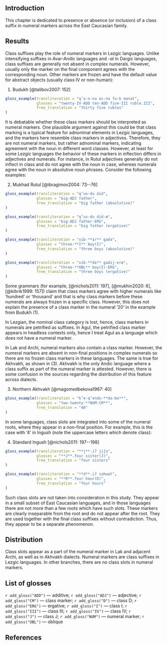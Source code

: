 
## Introduction

This chapter is dedicated to presence or absence (or inclusion) of a class suffix in numeral markers across the East Caucasian family.

## Results
Class suffixes play the role of numeral markers in Lezgic languages. Unlike intensifying suffixes in Avar-Andic languages and -*al* in Dargic languages, class suffixes are generally not absent in complex numerals. However, usually only the marker on the final component agrees with the corresponding noun. Other markers are frozen and have the default value for abstract objects (usually class IV or non-human):

(@budukh_35_rubles) Budukh [@talibov2007: 152]
```r
gloss_example(transliteration = "q’a-n-na ɨs-na fu-b manat",
              glosses = "twenty-IV-ADD ten-ADD five-III ruble.III",
              free_translation = "thirty five rubles"
)
```

It is debatable whether these class markers should be interpreted as numeral markers. One plausible argument against this could be that class marking is a typical feature for adnominal elements in Lezgic languages, and the markers here resemble class markers in adjectives. Therefore, they are not numeral markers, but rather adnominal markers, indicating agreement with the noun in different word classes. However, at least for some Lezgic languages the behavior of these markers in inflection differs in adjectives and numerals. For instance, in Rutul adjectives generally do not inflect in class and do not agree with the noun in case, whereas numerals agree with the noun in absolutive noun phrases. Consider the following examples:

(@) Mukhad Rutul [@ibragimov2004: 73--76]
```r
gloss_example(transliteration = "q’ux-du did",
              glosses = "big-ADJ father",
              free_translation = "big father (absolutive)"
)
```
```r
gloss_example(transliteration = "q’ux-du did-æ",
              glosses = "big-ADJ father-ERG",
              free_translation = "big father (ergative)"
)
```
```r
gloss_example(transliteration = "xib-**ɨr** gada",
              glosses = "three-**I** boy(I)",
              free_translation = "three boys (absolutive)"
)
```
```r
gloss_example(transliteration = "xib-**dɨ** gadij-eræ",
              glosses = "three-**OBL** boy(I)-ERG",
              free_translation = "three boys (ergative)"
)
```

Some grammars (for example, [@nichols2011: 197], [@mukhin2020: 6], [@kibrik1999: 157]) claim that class markers agree with higher numerals like ‘hundred’ or ‘thousand’ and that is why class markers before these numerals are always frozen in a specific class. However, this does not explain the presence of a class marker in the numeral ‘20’ in the example from Budukh (@budukh_35_rubles).

In Lezgian, the nominal class category is lost, hence, class markers in numerals are petrified as suffixes. In Agul, the petrified class marker appears in headless contexts only, hence I treat Agul as a language which does not have a numeral marker.

In Lak and Archi, numeral markers also contain a class marker. However, the numeral markers are absent in non-final positions in complex numerals so there are no frozen class markers in these languages. The same is true for Akhvakh, as shown in (@n_akhvakh_40). Akhvakh is the only Andic language where a class suffix as part of the numeral marker is attested. However, there is some confusion in the sources regarding the distribution of this feature across dialects.

(@n_akhvakh_40) Northern Akhvakh [@magomedbekova1967: 40]
```r
gloss_example(transliteration = "k’e-q’endo-**da-be**",
              glosses = "two-twenty-**NUM-CM**",
              free_translation = "40"
)
```

In some languages, class slots are integrated into some of the numeral roots, where they appear in a non-final position. For example, this is the case with ‘4’ in Ingush (note the uppercase letters which denote class):

(@) Standard Ingush [@nichols2011: 197--198]
```r
gloss_example(transliteration = "**j**.iʔ jiʃa",
              glosses = "**J**.four sister(J)",
              free_translation = "four sisters"
)
```
```r
gloss_example(transliteration = "**d**.iʔ sahwat",
              glosses = "**D**.four hour(D)",
              free_translation = "four hours"
)
```

Such class slots are not taken into consideration in this study. They appear in a small subset of East Caucasian languages, and in those languages there are not more than a few roots which have such slots. These markers are clearly inseparable from the root and do not appear after the root. They are used together with the final class suffixes without contradiction. Thus, they appear to be a separate phenomenon.

## Distribution
Class slots appear as a part of the numeral marker in Lak and adjacent Archi, as well as in Akhvakh dialects. Numeral markers are class suffixes in Lezgic languages. In other branches, there are no class slots in numeral markers.

## List of glosses
`r add_gloss("ADD")` — additive; `r add_gloss("ADJ")` — adjective; `r add_gloss("CM")` — class marker; `r add_gloss("D")` — class D; `r add_gloss("ERG")` — ergative; `r add_gloss("I")` — class I; `r add_gloss("III")` — class III; `r add_gloss("IV")` — class IV; `r add_gloss("J")` — class J; `r add_gloss("NUM")` — numeral marker; `r add_gloss("OBL")` — oblique

## References
